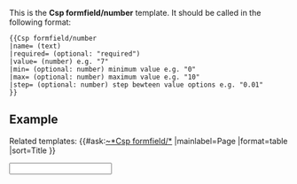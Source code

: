 <noinclude>

This is the '''Csp formfield/number''' template. It should be called in the following format:

<pre>
{{Csp formfield/number 
|name= (text) 
|required= (optional: "required")
|value= (number) e.g. "7"
|min= (optional: number) minimum value e.g. "0"
|max= (optional: number) maximum value e.g. "10"
|step= (optional: number) step bewteen value options e.g. "0.01" 
}}
</pre>

== Example ==
{{Csp formfield/number
|name=Age
|value=31
}}
{{Csp formfield/number
|name=Age
|value=7
|min=18
|step=0.5
}}

Related templates:
{{#ask:[[~*Csp formfield/*]] 
|mainlabel=Page
|format=table 
|sort=Title
}}

</noinclude><includeonly><input type="number" 
name="{{{name|}}}"
class="form-control" 
required="{{{required|}}}"
value="{{{value|}}}"
min="{{{min|}}}"
max="{{{max|}}}"
step="{{{step|}}}"
/></includeonly>